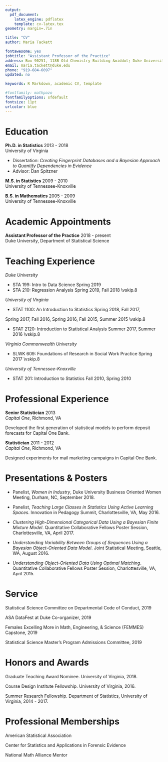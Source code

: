 ```yaml
---
output: 
  pdf_document:
    latex_engine: pdflatex
    template: cv-latex.tex
geometry: margin=.7in

title: "CV"
author: Maria Tackett

fontawesome: yes
jobtitle: "Assistant Professor of the Practice"
address: Box 90251, 118B Old Chemistry Building &middot; Duke University &middot; Durham, NC 27708
email: maria.tackett@duke.edu
phone: "919-684-6097"
updated: no

keywords: R Markdown, academic CV, template

#fontfamily: mathpazo
fontfamilyoptions: sfdefault
fontsize: 11pt
urlcolor: blue
---
```


# Education

**Ph.D. in Statistics** \hfill 2013 - 2018  
University of Virginia

- Dissertation: *Creating Fingerprint Databases and a Bayesian Approach to Quantify Dependencies in Evidence*
- Advisor: Dan Spitzner
\vspace{8pt}

**M.S. in Statistics** \hfill 2009 - 2010  
University of Tennessee-Knoxville
\vspace{8pt}


**B.S. in Mathematics** \hfill 2005 - 2009  
University of Tennessee-Knoxville


# Academic Appointments

**Assistant Professor of the Practice** \hfill 2018 - present \
Duke University, Department of Statistical Science

# Teaching Experience

*Duke University*

- STA 199: Intro to Data Science \hfill Spring 2019
- STA 210: Regression Analysis \hfill Spring 2019, Fall 2018
\vskip.8\baselineskip

*University of Virginia*

- STAT 1100: An Introduction to Statistics \hfill Spring 2018, Fall 2017,

\hfill Spring 2017, Fall 2016, Spring 2016, Fall 2015, Summer 2015
\vskip.8\baselineskip

- STAT 2120: Introduction to Statistical Analysis \hfill Summer 2017, Summer 2016
\vskip.8\baselineskip

*Virginia Commonwealth University*

- SLWK 609: Foundations of Research in Social Work Practice \hfill Spring 2017
\vskip.8\baselineskip

*University of Tennessee-Knoxville*

- STAT 201: Introduction to Statistics \hfill Fall 2010, Spring 2010


# Professional Experience 

**Senior Statistician** \hfill 2013 \
*Capital One*, Richmond, VA

Developed the first generation of statistical models to perform deposit forecasts for Capital One Bank.
\vspace{8pt}
 
 
**Statistician** \hfill 2011 - 2012 \
*Capital One*, Richmond, VA                                                                   

Designed experiments for mail marketing campaigns in Capital One Bank.


# Presentations & Posters

- Panelist, *Women in Industry*, Duke University Business Oriented Women Meeting, Durham, NC, September 2018.

- Panelist, *Teaching Large Classes in Statistics Using Active Learning Spaces*. Innovation in Pedagogy Summit, Charlottesville, VA, May 2016.
 
- *Clustering High-Dimensional Categorical Data Using a Bayesian Finite Mixture Model*. Quantitative Collaborative Fellows Poster Session, Charlottesville, VA, April 2017.
 
- *Understanding Variability Between Groups of Sequences Using a Bayesian Object-Oriented Data Model*. Joint Statistical Meeting, Seattle, WA, August 2016.
 
- *Understanding Object-Oriented Data Using Optimal Matching*. Quantitative Collaborative Fellows Poster Session, Charlottesville, VA, April 2015.

# Service

Statistical Science Committee on Departmental Code of Conduct, 2019 

ASA DataFest at Duke Co-organizer, 2019

Females Excelling More in Math, Engineering, & Science (FEMMES) Capstone, 2019

Statistical Science Master's Program Admissions Committee, 2019


# Honors and Awards

Graduate Teaching Award Nominee. University of Virginia, 2018.

Course Design Institute Fellowship. University of Virginia, 2016.

Summer Research Fellowship. Department of Statistics, University of Virginia, 2014 - 2017.


# Professional Memberships

American Statistical Association 

Center for Statistics and Applications in Forensic Evidence

National Math Alliance Mentor